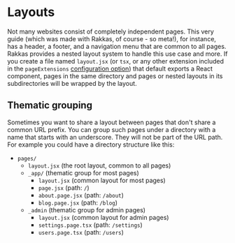 
# Layouts

Not many websites consist of completely independent pages. This very guide (which was made with Rakkas, of course - so meta!), for instance, has a header, a footer, and a navigation menu that are common to all pages. Rakkas provides a nested layout system to handle this use case and more. If you create a file named `layout.jsx` (or `tsx`, or any other extension included in the `pageExtensions` [configuration option](./configuration-options)) that default exports a React component, pages in the same directory and pages or nested layouts in its subdirectories will be wrapped by the layout.


<SampleViewer filename="pages/layout.jsx" code={layoutExampleLayout} />
<SampleViewer filename="pages/page.jsx" code={layoutExampleHome} />
<SampleViewer
	filename="pages/about.page.jsx"
	code={layoutExampleAbout}
	url="/examples/layout"
	height="12em"
/>

## Thematic grouping

Sometimes you want to share a layout between pages that don't share a common URL prefix. You can group such pages under a directory with a name that starts with an underscore. They will not be part of the URL path. For example you could have a directory structure like this:

- `pages/`
  - `layout.jsx` (the root layout, common to all pages)
  - `_app/` (thematic group for most pages)
    - `layout.jsx` (common layout for most pages)
    - `page.jsx` (path: `/`)
    - `about.page.jsx` (path: `/about`)
    - `blog.page.jsx` (path: `/blog`)
  - `_admin` (thematic group for admin pages)
    - `layout.jsx` (common layout for admin pages)
    - `settings.page.tsx` (path: `/settings`)
    - `users.page.tsx` (path: `/users`)
